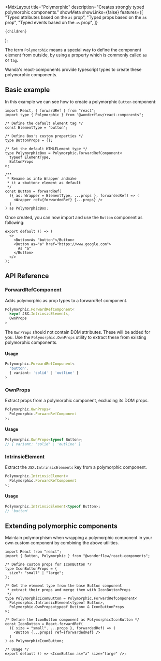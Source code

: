 
  <MdxLayout
    title="Polymorphic"
    description="Creates strongly typed polymorphic components."
    showMeta
    showLinks={false}
    features={[
      "Typed attributes based on the `as` prop",
      "Typed props based on the `as` prop",
      "Typed events based on the `as` prop",
    ]}
  >
    {children}
  </MdxLayout>
);

The term `Polymorphic` means a special way to define the component element from outside, by using a property which is commonly called `as` or `tag`.

Wanda's react-components provide typescript types to create these polymorphic components.

## Basic example

In this example we can see how to create a polymorphic `Button` component:

```tsx
import React, { forwardRef } from "react";
import type { Polymorphic } from "@wonderflow/react-components";

/* Define the default element tag */
const ElementType = "button";

/* Define Box's custom properties */
type ButtonProps = {};

/* Set the default HTMLELement type */
type PolymorphicBox = Polymorphic.ForwardRefComponent<
  typeof ElementType,
  ButtonProps
>;

/**
 * Rename as into Wrapper andmake
 * it a <button> element as default
 */
const Button = forwardRef(
  ({ as: Wrapper = ElementType, ...props }, forwardedRef) => (
    <Wrapper ref={forwardedRef} {...props} />
  )
) as PolymorphicBox;
```

Once created, you can now import and use the `Button` component as following:

```tsx
export default () => (
  <>
    <Button>As "button"</Button>
    <Button as="a" href="https://www.google.com">
      As "a"
    </Button>
  </>
);
```

## API Reference

### ForwardRefComponent

Adds polymorphic as prop types to a forwardRef component.

```ts
Polymorphic.ForwardRefComponent<
  keyof JSX.IntrinsicElements,
  OwnProps
>
```

The `OwnProps` should not contain DOM attributes. These will be added for you. Use the `Polymorphic.OwnProps` utility to extract these from existing polymorphic components.

#### Usage

```ts
Polymorphic.ForwardRefComponent<
  'button',
  { variant: 'solid' | 'outline' }
>
```

### OwnProps

Extract props from a polymorphic component, excluding its DOM props.

```ts
Polymorphic.OwnProps<
  Polymorphic.ForwardRefComponent
>;
```

#### Usage

```ts
Polymorphic.OwnProps<typeof Button>;
// { variant: 'solid' | 'outline' }
```

### IntrinsicElement

Extract the `JSX.IntrinsicElements` key from a polymorphic component.

```ts
Polymorphic.IntrinsicElement<
  Polymorphic.ForwardRefComponent
>;
```

#### Usage

```ts
Polymorphic.IntrinsicElement<typeof Button>;
// 'button'
```

## Extending polymorphic components

Maintain polymorphism when wrapping a polymorphic component in your own custom component by combining the above utilities.

```tsx
import React from "react";
import { Button, Polymorphic } from "@wonderflow/react-components";

/* Define custom props for IconButton */
type IconButtonProps = {
  size?: "small" | "large";
};

/* Get the element type from the base Button component
 * extract their props and merge them with IconButtonProps
 */
type PolymorphicIconButton = Polymorphic.ForwardRefComponent<
  Polymorphic.IntrinsicElement<typeof Button>,
  Polymorphic.OwnProps<typeof Button> & IconButtonProps
>;

/* Define the IconButton component as PolymorphicIconButton */
const IconButton = React.forwardRef(
  ({ size = "small", ...props }, forwardedRef) => (
    <Button {...props} ref={forwardedRef} />
  )
) as PolymorphicIconButton;

/* Usage */
export default () => <IconButton as="a" size="large" />;
```
